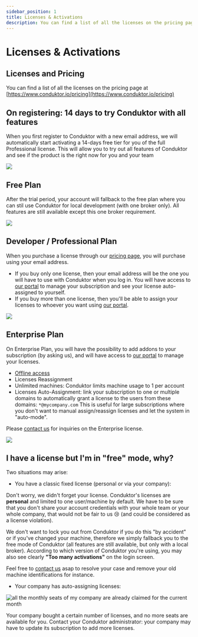 ```yaml
---
sidebar_position: 1
title: Licenses & Activations
description: You can find a list of all the licenses on the pricing page at Conduktor Pricing
---
```


# Licenses & Activations

## Licenses and Pricing

You can find a list of all the licenses on the pricing page at [https://www.conduktor.io/pricing](https://www.conduktor.io/pricing)

## On registering: 14 days to try Conduktor with all features

When you first register to Conduktor with a new email address, we will automatically start activating a 14-days free tier for you of the full Professional license. This will allow you to try out all features of Conduktor and see if the product is the right now for you and your team

![](<../../assets/image (29).png>)

## Free Plan

After the trial period, your account will fallback to the free plan where you can stil use Conduktor for local development (with one broker only). All features are still available except this one broker requirement.

![](<../../assets/image (34).png>)

## Developer / Professional Plan

When you purchase a license through our [pricing page](https://www.conduktor.io/pricing), you will purchase using your email address.

- If you buy only one license, then your email address will be the one you will have to use with Conduktor when you log in. You will have access to [our portal](https://account.conduktor.io) to manage your subscription and see your license auto-assigned to yourself.
- If you buy more than one license, then you'll be able to assign your licenses to whoever you want using [our portal](https://account.conduktor.io).

![](<../../assets/image (19).png>)

## Enterprise Plan

On Enterprise Plan, you will have the possibility to add addons to your subscription (by asking us), and will have access to [our portal](https://account.conduktor.io) to manage your licenses.

- [Offline access](/desktop/conduktor-first-steps/licenses-and-activations/offline-licenses)
- Licenses Reassignment
- Unlimited machines: Conduktor limits machine usage to 1 per account
- Licenses Auto-Assignment: link your subscription to one or multiple domains to automatically grant a license to the users from these domains: `*@mycompany.com` This is useful for large subscriptions where you don't want to manual assign/reassign licenses and let the system in "auto-mode".

Please [contact us](https://www.conduktor.io/contact) for inquiries on the Enterprise license.

![](<../../assets/image (14).png>)

## I have a license but I'm in "free" mode, why?

Two situations may arise:

- You have a classic fixed license (personal or via your company):

Don't worry, we didn't forget your license. Conduktor's licenses are **personal** and limited to one user/machine by default. We have to be sure that you don't share your account credentials with your whole team or your whole company, that would not be fair to us 😢 (and could be considered as a license violation).

We don't want to lock you out from Conduktor if you do this "by accident" or if you've changed your machine, therefore we simply fallback you to the free mode of Conduktor (all features are still available, but only with a local broker). According to which version of Conduktor you're using, you may also see clearly **"Too many activations"** on the login screen.

Feel free to [contact us](mailto:support@conduktor.io) asap to resolve your case and remove your old machine identifications for instance.

- Your company has auto-assigning licenses:

![all the monthly seats of my company are already claimed for the current month](../../assets/screenshot-2020-10-14-at-09.08.55.png)

Your company bought a certain number of licenses, and no more seats are available for you. Contact your Conduktor administrator: your company may have to update its subscription to add more licenses.
